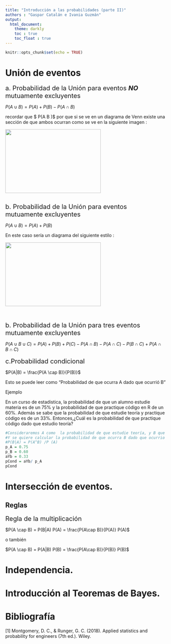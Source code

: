 ---
title: "Introducción a las probabilidades (parte II)"     
authors : "Gaspar Catalán e Ivania Guzmán"
output: 
  html_document: 
    theme: darkly
    toc : true
    toc_float : true
---

```{r setup, include=FALSE}
knitr::opts_chunk$set(echo = TRUE)
```

# Unión de eventos
<span style="font-size: 20px;"> a. Probabilidad de la Unión para eventos ***NO*** mutuamente excluyentes </span>

$P(A  \cup  B) = P(A) + P(B) - P(A \cap B )$

recordar que $ P(A \cap B )$ por que si se ve en un diagrama de Venn existe una sección de que ambos ocurran como se ve en la siguiente imagen :

![](ven_ex1.png){width=300px height=200px }
<br>
<br>

<span style="font-size: 20px;"> b. Probabilidad de la Unión para eventos mutuamente excluyentes</span>


$P(A  \cup  B) = P(A) + P(B)$

En este caso sería un diagrama del siguiente estilo : 

![](venn_ex2.png){width=300px height=200px }

<br>
<br>
<span style="font-size: 20px;"> b. Probabilidad de la Unión para tres eventos mutuamente excluyentes </span>




$P(A \cup B \cup C ) = P(A) + P(B) + P(C) - P(A \cap B) - P(A\cap C ) - P(B \cap C)  + P(A \cap B \cap C)$
<br>
<br>
<span style="font-size: 20px;"> c.Probabilidad condicional </span>




$P(A|B) = \frac{P(A \cap B)}{P(B)}$




Esto se puede leer como "Probabilidad de que ocurra A dado que ocurrió B"

Ejemplo 

En un curso de estadistica, la probabilidad de que un alumno estudie materia es de un 75%
y la probabilidad de que practique código en R de un 60%. Además se sabe que la probabilidad
de que estudie teoría y practique código es de un 33%. Entonces,¿Cuál es la probabilidad de que
practique código dado que estudio teoría?

```{r, echo=TRUE}
#Consideraremos A como  la probabilidad de que estudie teoría, y B que practique código
#Y se quiere calcular la probabilidad de que ocurra B dado que ocurrio A. Osea
#P(B|A) = P(A^B) /P (A)
p_A = 0.75
p_B = 0.60
aYb = 0.33
pCond = aYb/ p_A
pCond


```

# Intersección de eventos.
## Reglas
<span style="font-size: 20px;"> Regla de la multiplicación </span>

$P(A \cap B) = P(B|A) P(A) = \frac{P(A\cap B)}{P(A)} P(A)$   <br>

o también <br>

$P(A \cap B) = P(A|B) P(B) = \frac{P(A\cap B)}{P(B)} P(B)$


# Independencia.




# Introducción al Teoremas de Bayes.


# Bibliografía
  [1] Montgomery, D. C., & Runger, G. C. (2018). Applied statistics and probability for engineers (7th ed.). Wiley.